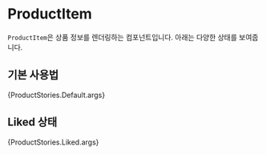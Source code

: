 
<Meta
  title="Components/ProductItem"
  component={ProductItem}
  of={ProductStories}
/>

# ProductItem

`ProductItem`은 상품 정보를 렌더링하는 컴포넌트입니다. 아래는 다양한 상태를 보여줍니다.

## 기본 사용법

<Story name="Default">{ProductStories.Default.args}</Story>

## Liked 상태

<Story name="Liked">{ProductStories.Liked.args}</Story>